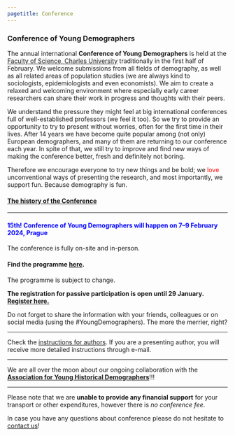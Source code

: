 ---
pagetitle: Conference
---

<link rel="stylesheet" href="styles.css" type="text/css">

### Conference of Young Demographers
The annual international **Conference of Young Demographers** is held at the [Faculty of Science, Charles University](https://www.natur.cuni.cz/eng) traditionally in the first half of February. We welcome submissions from all fields of demography, as well as all related areas of population studies (we are always kind to sociologists, epidemiologists and even economists). We aim to create a relaxed and welcoming environment where especially early career researchers can share their work in progress and thoughts with their peers.

We understand the pressure they might feel at big international conferences full of well-established professors (we feel it too). So we try to provide an opportunity to try to present without worries, often for the first time in their lives. After 14 years we have become quite popular among (not only) European demographers, and many of them are returning to our conference each year. In spite of that, we still try to improve and find new ways of making the conference better, fresh and definitely not boring. 

Therefore we encourage everyone to try new things and be bold; we  <span style="color:red">love</span> unconventional ways of presenting the research, and most importantly, we support fun. Because demography is fun. 

#### [The history of the Conference](https://youngdemographers.github.io/history.html)

***
#### <span style="color:blue"> **15th! Conference of Young Demographers** will happen on **7–9 February 2024, Prague** </span>####

The conference is fully on-site and in-person. 

#### Find the programme [here](https://docs.google.com/document/d/e/2PACX-1vRtIZqjerrRXeGDkniVXepCo8g-OR8LjcImrGV0oHZ5dhYuyvEbTzhZvVxuyMFDS10n_74IvQh2auBe/pub).  
The programme is subject to change. 

**The registration for passive participation is open until 29 January. [Register here.](https://forms.gle/rbwLev9JGnyJ8CJE6)**

Do not forget to share the information with your friends, colleagues or on social media (using the #YoungDemographers). The more the merrier, right?

***

Check the [instructions for authors](https://youngdemographers.github.io/instructions.html). If you are a presenting author, you will receive more detailed instructions through e-mail. 

***

We are all over the moon about our ongoing collaboration with the [**Association for Young Historical Demographers**](https://www.younghistoricaldemographers.com/)!!!  

***

Please note that we are **unable to provide any financial support** for your transport or other expenditures, however there is *no conference fee*.

In case you have any questions about conference please do not hesitate to [contact us](https://youngdemographers.github.io/contact.html)!
